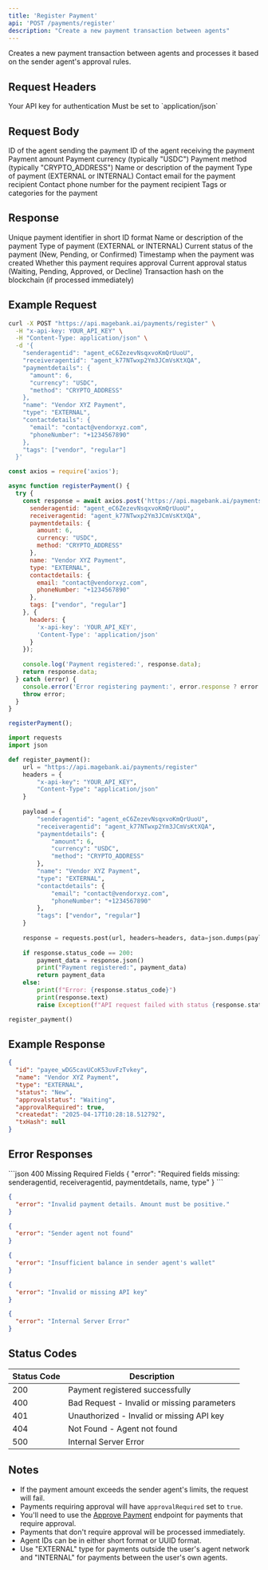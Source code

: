 ```yaml
---
title: 'Register Payment'
api: 'POST /payments/register'
description: "Create a new payment transaction between agents"
---
```


Creates a new payment transaction between agents and processes it based on the sender agent's approval rules.

## Request Headers

<ParamField header="x-api-key" type="string" required>
  Your API key for authentication
</ParamField>

<ParamField header="Content-Type" type="string" required>
  Must be set to `application/json`
</ParamField>

## Request Body

<ParamField body="senderagentid" type="string" required>
  ID of the agent sending the payment
</ParamField>

<ParamField body="receiveragentid" type="string" required>
  ID of the agent receiving the payment
</ParamField>

<ParamField body="paymentdetails" type="object" required>
  <Expandable title="properties">
    <ParamField body="amount" type="number" required>
      Payment amount
    </ParamField>
    <ParamField body="currency" type="string" required>
      Payment currency (typically "USDC")
    </ParamField>
    <ParamField body="method" type="string" required>
      Payment method (typically "CRYPTO_ADDRESS")
    </ParamField>
  </Expandable>
</ParamField>

<ParamField body="name" type="string" required>
  Name or description of the payment
</ParamField>

<ParamField body="type" type="string" required>
  Type of payment (EXTERNAL or INTERNAL)
</ParamField>

<ParamField body="contactdetails" type="object">
  <Expandable title="properties">
    <ParamField body="email" type="string">
      Contact email for the payment recipient
    </ParamField>
    <ParamField body="phoneNumber" type="string">
      Contact phone number for the payment recipient
    </ParamField>
  </Expandable>
</ParamField>

<ParamField body="tags" type="array">
  Tags or categories for the payment
</ParamField>

## Response

<ResponseField name="id" type="string">
  Unique payment identifier in short ID format
</ResponseField>

<ResponseField name="name" type="string">
  Name or description of the payment
</ResponseField>

<ResponseField name="type" type="string">
  Type of payment (EXTERNAL or INTERNAL)
</ResponseField>

<ResponseField name="status" type="string">
  Current status of the payment (New, Pending, or Confirmed)
</ResponseField>

<ResponseField name="createdat" type="string">
  Timestamp when the payment was created
</ResponseField>

<ResponseField name="approvalRequired" type="boolean">
  Whether this payment requires approval
</ResponseField>

<ResponseField name="approvalstatus" type="string">
  Current approval status (Waiting, Pending, Approved, or Decline)
</ResponseField>

<ResponseField name="txHash" type="string">
  Transaction hash on the blockchain (if processed immediately)
</ResponseField>

## Example Request

<CodeGroup>

```bash cURL
curl -X POST "https://api.magebank.ai/payments/register" \
  -H "x-api-key: YOUR_API_KEY" \
  -H "Content-Type: application/json" \
  -d '{
    "senderagentid": "agent_eC6ZezevNsqxvoKmQrUuoU",
    "receiveragentid": "agent_k77NTwxp2Ym3JCmVsKtXQA",
    "paymentdetails": {
      "amount": 6,
      "currency": "USDC",
      "method": "CRYPTO_ADDRESS"
    },
    "name": "Vendor XYZ Payment",
    "type": "EXTERNAL",
    "contactdetails": {
      "email": "contact@vendorxyz.com",
      "phoneNumber": "+1234567890"
    },
    "tags": ["vendor", "regular"]
  }'
```

```javascript Node.js
const axios = require('axios');

async function registerPayment() {
  try {
    const response = await axios.post('https://api.magebank.ai/payments/register', {
      senderagentid: "agent_eC6ZezevNsqxvoKmQrUuoU",
      receiveragentid: "agent_k77NTwxp2Ym3JCmVsKtXQA",
      paymentdetails: {
        amount: 6,
        currency: "USDC",
        method: "CRYPTO_ADDRESS"
      },
      name: "Vendor XYZ Payment",
      type: "EXTERNAL",
      contactdetails: {
        email: "contact@vendorxyz.com",
        phoneNumber: "+1234567890"
      },
      tags: ["vendor", "regular"]
    }, {
      headers: {
        'x-api-key': 'YOUR_API_KEY',
        'Content-Type': 'application/json'
      }
    });
    
    console.log('Payment registered:', response.data);
    return response.data;
  } catch (error) {
    console.error('Error registering payment:', error.response ? error.response.data : error.message);
    throw error;
  }
}

registerPayment();
```

```python Python
import requests
import json

def register_payment():
    url = "https://api.magebank.ai/payments/register"
    headers = {
        "x-api-key": "YOUR_API_KEY",
        "Content-Type": "application/json"
    }
    
    payload = {
        "senderagentid": "agent_eC6ZezevNsqxvoKmQrUuoU",
        "receiveragentid": "agent_k77NTwxp2Ym3JCmVsKtXQA",
        "paymentdetails": {
            "amount": 6,
            "currency": "USDC",
            "method": "CRYPTO_ADDRESS"
        },
        "name": "Vendor XYZ Payment",
        "type": "EXTERNAL",
        "contactdetails": {
            "email": "contact@vendorxyz.com",
            "phoneNumber": "+1234567890"
        },
        "tags": ["vendor", "regular"]
    }
    
    response = requests.post(url, headers=headers, data=json.dumps(payload))
    
    if response.status_code == 200:
        payment_data = response.json()
        print("Payment registered:", payment_data)
        return payment_data
    else:
        print(f"Error: {response.status_code}")
        print(response.text)
        raise Exception(f"API request failed with status {response.status_code}")

register_payment()
```

</CodeGroup>

## Example Response

```json
{
  "id": "payee_wDG5cavUCoK53uvFzTvkey",
  "name": "Vendor XYZ Payment",
  "type": "EXTERNAL",
  "status": "New",
  "approvalstatus": "Waiting",
  "approvalRequired": true,
  "createdat": "2025-04-17T10:28:18.512792",
  "txHash": null
}
```

## Error Responses

<ResponseExample>
```json 400 Missing Required Fields
{
  "error": "Required fields missing: senderagentid, receiveragentid, paymentdetails, name, type"
}
```

```json 400 Invalid Payment Details
{
  "error": "Invalid payment details. Amount must be positive."
}
```

```json 404 Agent Not Found
{
  "error": "Sender agent not found"
}
```

```json 400 Insufficient Balance
{
  "error": "Insufficient balance in sender agent's wallet"
}
```

```json 401 Unauthorized
{
  "error": "Invalid or missing API key"
}
```

```json 500 Internal Server Error
{
  "error": "Internal Server Error"
}
```
</ResponseExample>

## Status Codes

| Status Code | Description |
|-------------|-------------|
| 200 | Payment registered successfully |
| 400 | Bad Request - Invalid or missing parameters |
| 401 | Unauthorized - Invalid or missing API key |
| 404 | Not Found - Agent not found |
| 500 | Internal Server Error |

## Notes

- If the payment amount exceeds the sender agent's limits, the request will fail.
- Payments requiring approval will have `approvalRequired` set to `true`.
- You'll need to use the [Approve Payment](/api-reference/payments/approve-payment) endpoint for payments that require approval.
- Payments that don't require approval will be processed immediately.
- Agent IDs can be in either short format or UUID format.
- Use "EXTERNAL" type for payments outside the user's agent network and "INTERNAL" for payments between the user's own agents.
